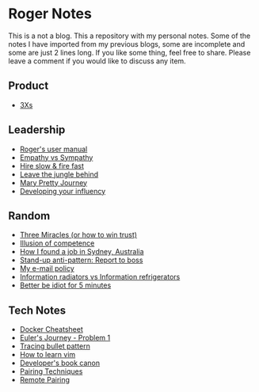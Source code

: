 = Roger Notes =
This is a not a blog. This a repository with my personal notes. Some of the notes I have imported from my previous blogs, some are incomplete and some are just 2 lines long.
If you like some thing, feel free to share.
Please leave a comment if you would like to discuss any item.

== Product ==
* [[3Xs]]
== Leadership ==
* [[Roger's user manual]]
* [[Empathy vs Sympathy]]
* [[Hire slow & fire fast]]
* [[Leave the jungle behind]]
* [[Mary Pretty Journey]]
* [[Developing your influency]]
== Random ==
* [[Three Miracles (or how to win trust)]]
* [[Illusion of competence]]
* [[How I found a job in Sydney, Australia]]
* [[Stand-up anti-pattern: Report to boss]]
* [[My e-mail policy]]
* [[Information radiators vs Information refrigerators]]
* [[Better be idiot for 5 minutes]]
 
== Tech Notes ==
* [[Docker Cheatsheet]]
* [[Euler's Journey - Problem 1]]
* [[Tracing bullet pattern]]
* [[How to learn vim]]
* [[Developer's book canon]]
* [[Pairing Techniques]]
* [[Remote Pairing]]
